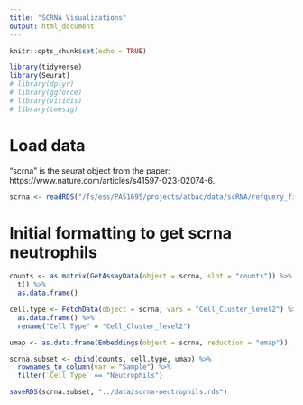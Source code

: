 ```yaml
---
title: "SCRNA Visualizations"
output: html_document
---
```


```r
knitr::opts_chunk$set(echo = TRUE)

library(tidyverse)
library(Seurat)
# library(dplyr)
# library(ggforce)
# library(viridis)
# library(tmesig)
```

# Load data

"scrna" is the seurat object from the paper: https://www.nature.com/articles/s41597-023-02074-6.

```r
scrna <- readRDS("/fs/ess/PAS1695/projects/atbac/data/scRNA/refquery_final.rds")
```

# Initial formatting to get scrna neutrophils
```r
counts <- as.matrix(GetAssayData(object = scrna, slot = "counts")) %>%
  t() %>%
  as.data.frame()

cell.type <- FetchData(object = scrna, vars = "Cell_Cluster_level2") %>%
  as.data.frame() %>%
  rename("Cell Type" = "Cell_Cluster_level2")

umap <- as.data.frame(Embeddings(object = scrna, reduction = "umap")) 
```

```r
scrna.subset <- cbind(counts, cell.type, umap) %>%
  rownames_to_column(var = "Sample") %>%
  filter(`Cell Type` == "Neutrophils")

saveRDS(scrna.subset, "../data/scrna-neutrophils.rds")
```
